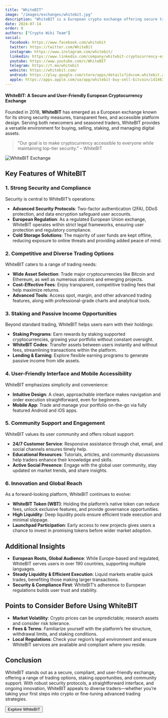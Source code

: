 ```yaml
---
title: "WhiteBIT"
image: "/images/exchanges/whitebit.jpg"
description: "WhiteBIT is a European crypto exchange offering secure trading, staking, and competitive fees."
date: 2024-07-14
order: 8
authors: ["Crypto Wiki Team"]
social:
  facebook: https://www.facebook.com/whitebit
  twitter: https://twitter.com/WhiteBit
  instagram: https://www.instagram.com/whitebit/
  linkedin: https://www.linkedin.com/company/whitebit-cryptocurrency-exchange/
  youtube: https://www.youtube.com/c/WhiteBIT
  telegram: https://t.me/whitebit
  website: https://whitebit.com/
  android: https://play.google.com/store/apps/details?id=com.whitebit.android
  apple: https://apps.apple.com/ua/app/whitebit-buy-sell-bitcoin/id1463405025
---
```


#### WhiteBIT: A Secure and User-Friendly European Cryptocurrency Exchange

Founded in 2018, **WhiteBIT** has emerged as a European exchange known for its strong security measures, transparent fees, and accessible platform design. Serving both newcomers and seasoned traders, WhiteBIT provides a versatile environment for buying, selling, staking, and managing digital assets.

> "Our goal is to make cryptocurrency accessible to everyone while maintaining top-tier security." – WhiteBIT

![WhiteBIT Exchange](/images/exchanges/whitebit.jpg)

## Key Features of WhiteBIT

### 1. Strong Security and Compliance

Security is central to WhiteBIT’s operations:

- **Advanced Security Protocols**: Two-factor authentication (2FA), DDoS protection, and data encryption safeguard user accounts.
- **European Regulation**: As a regulated European Union exchange, WhiteBIT operates within strict legal frameworks, ensuring user protection and regulatory compliance.
- **Cold Storage Solutions**: The majority of user funds are kept offline, reducing exposure to online threats and providing added peace of mind.

### 2. Competitive and Diverse Trading Options

WhiteBIT caters to a range of trading needs:

- **Wide Asset Selection**: Trade major cryptocurrencies like Bitcoin and Ethereum, as well as numerous altcoins and emerging projects.
- **Cost-Effective Fees**: Enjoy transparent, competitive trading fees that help maximize returns.
- **Advanced Tools**: Access spot, margin, and other advanced trading features, along with professional-grade charts and analytical tools.

### 3. Staking and Passive Income Opportunities

Beyond standard trading, WhiteBIT helps users earn with their holdings:

- **Staking Programs**: Earn rewards by staking supported cryptocurrencies, growing your portfolio without constant oversight.
- **WhiteBIT Codes**: Transfer assets between users instantly and without fees, streamlining transactions within the platform.
- **Lending & Earning**: Explore flexible earning programs to generate passive income from idle assets.

### 4. User-Friendly Interface and Mobile Accessibility

WhiteBIT emphasizes simplicity and convenience:

- **Intuitive Design**: A clean, approachable interface makes navigation and order execution straightforward, even for beginners.
- **Mobile App**: Trade and manage your portfolio on-the-go via fully featured Android and iOS apps.

### 5. Community Support and Engagement

WhiteBIT values its user community and offers robust support:

- **24/7 Customer Service**: Responsive assistance through chat, email, and social channels ensures timely help.
- **Educational Resources**: Tutorials, articles, and community discussions help traders enhance their knowledge and skills.
- **Active Social Presence**: Engage with the global user community, stay updated on market trends, and share insights.

### 6. Innovation and Global Reach

As a forward-looking platform, WhiteBIT continues to evolve:

- **WhiteBIT Token (WBT)**: Holding the platform’s native token can reduce fees, unlock exclusive features, and provide governance opportunities.
- **High Liquidity**: Deep liquidity pools ensure efficient trade execution and minimal slippage.
- **Launchpad Participation**: Early access to new projects gives users a chance to invest in promising tokens before wider market adoption.

## Additional Insights

- **European Roots, Global Audience**: While Europe-based and regulated, WhiteBIT serves users in over 190 countries, supporting multiple languages.
- **Steady Liquidity & Efficient Execution**: Liquid markets enable quick trades, benefiting those making larger transactions.
- **Security & Compliance First**: WhiteBIT’s adherence to European regulations builds user trust and stability.

## Points to Consider Before Using WhiteBIT

- **Market Volatility**: Crypto prices can be unpredictable; research assets and consider risk tolerance.
- **Fees & Terms**: Familiarize yourself with the platform’s fee structure, withdrawal limits, and staking conditions.
- **Local Regulations**: Check your region’s legal environment and ensure WhiteBIT services are available and compliant where you reside.

## Conclusion

WhiteBIT stands out as a secure, compliant, and user-friendly exchange, offering a range of trading options, staking opportunities, and community support. With robust security protocols, a straightforward interface, and ongoing innovation, WhiteBIT appeals to diverse traders—whether you’re taking your first steps into crypto or fine-tuning advanced trading strategies.

<Button href="https://whitebit.com/">Explore WhiteBIT</Button>

